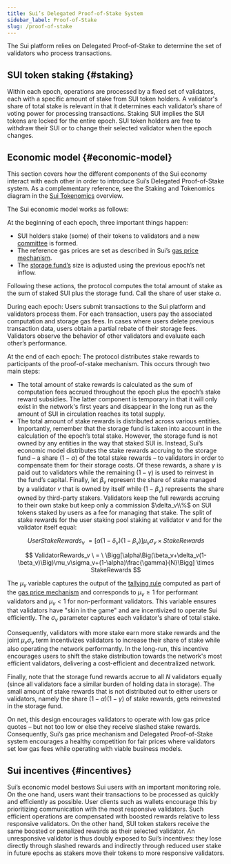 ```yaml
---
title: Sui’s Delegated Proof-of-Stake System
sidebar_label: Proof-of-Stake
slug: /proof-of-stake
---
```


The Sui platform relies on Delegated Proof-of-Stake to determine the set of validators who process transactions.

## SUI token staking {#staking}

Within each epoch, operations are processed by a fixed set of validators, each with a specific amount of stake from SUI token holders. A validator's share of total stake is relevant in that it determines each validator’s share of voting power for processing transactions. Staking SUI implies the SUI tokens are locked for the entire epoch. SUI token holders are free to withdraw their SUI or to change their selected validator when the epoch changes.

## Economic model {#economic-model}

This section covers how the different components of the Sui economy interact with each other in order to introduce Sui’s Delegated Proof-of-Stake system. As a complementary reference, see the Staking and Tokenomics diagram in the [Sui Tokenomics](../economics/sui-tokenomics.mdx) overview.

The Sui economic model works as follows:

At the beginning of each epoch, three important things happen:

- SUI holders stake (some) of their tokens to validators and a new [committee](../../contribute/nodes/validator.mdx#committees) is formed.
- The reference gas prices are set as described in Sui’s [gas price mechanism](gas-pricing.mdx).
- The [storage fund’s](./sui-storage-fund.mdx) size is adjusted using the previous epoch’s net inflow.

Following these actions, the protocol computes the total amount of stake as the sum of staked SUI plus the storage fund. Call the share of user stake $\alpha$.

During each epoch: Users submit transactions to the Sui platform and validators process them. For each transaction, users pay the associated computation and storage gas fees. In cases where users delete previous transaction data, users obtain a partial rebate of their storage fees. Validators observe the behavior of other validators and evaluate each other’s performance.

At the end of each epoch: The protocol distributes stake rewards to participants of the proof-of-stake mechanism. This occurs through two main steps:

- The total amount of stake rewards is calculated as the sum of computation fees accrued throughout the epoch plus the epoch’s stake reward subsidies. The latter component is temporary in that it will only exist in the network's first years and disappear in the long run as the amount of SUI in circulation reaches its total supply.
- The total amount of stake rewards is distributed across various entities. Importantly, remember that the storage fund is taken into account in the calculation of the epoch’s total stake. However, the storage fund is not owned by any entities in the way that staked SUI is. Instead, Sui’s economic model distributes the stake rewards accruing to the storage fund – a share $(1-\alpha)$ of the total stake rewards – to validators in order to compensate them for their storage costs. Of these rewards, a share $\gamma$ is paid out to validators while the remaining $(1-\gamma)$ is used to reinvest in the fund’s capital. Finally, let $\beta_v$ represent the share of stake managed by a validator $v$ that is owned by itself while $(1-\beta_v)$ represents the share owned by third-party stakers. Validators keep the full rewards accruing to their own stake but keep only a commission $\delta_v\\%$ on SUI tokens staked by users as a fee for managing that stake. The split of stake rewards for the user staking pool staking at validator $v$ and for the validator itself equal:

$$
UserStakeRewards_v \ = \Big[ \alpha(1-\delta_v)(1-\beta_v)\Big]\mu_v\sigma_v \times StakeRewards
$$

$$
ValidatorRewards_v \ = \ \Bigg[\alpha\Big(\beta_v+\delta_v(1-\beta_v)\Big)\mu_v\sigma_v+(1-\alpha)\frac{\gamma}{N}\Bigg] \times StakeRewards
$$

The $\mu_v$ variable captures the output of the [tallying rule](gas-pricing.mdx#tallying-rule) computed as part of the [gas price mechanism](gas-pricing.mdx) and corresponds to $\mu_v\geq1$ for performant validators and $\mu_v<1$ for non-performant validators. This variable ensures that validators have "skin in the game" and are incentivized to operate Sui efficiently. The $\sigma_v$ parameter captures each validator's share of total stake.

Consequently, validators with more stake earn more stake rewards and the joint $\mu_v\sigma_v$ term incentivizes validators to increase their share of stake while also operating the network performantly. In the long-run, this incentive encourages users to shift the stake distribution towards the network's most efficient validators, delivering a cost-efficient and decentralized network.

Finally, note that the storage fund rewards accrue to all $N$ validators equally (since all validators face a similar burden of holding data in storage). The small amount of stake rewards that is not distributed out to either users or validators, namely the share $(1-\alpha)(1-\gamma)$ of stake rewards, gets reinvested in the storage fund.

On net, this design encourages validators to operate with low gas price quotes – but not too low or else they receive slashed stake rewards. Consequently, Sui’s gas price mechanism and Delegated Proof-of-Stake system encourages a healthy competition for fair prices where validators set low gas fees while operating with viable business models.

## Sui incentives {#incentives}

Sui’s economic model bestows Sui users with an important monitoring role. On the one hand, users want their transactions to be processed as quickly and efficiently as possible. User clients such as wallets encourage this by prioritizing communication with the most responsive validators. Such efficient operations are compensated with boosted rewards relative to less responsive validators. On the other hand, SUI token stakers receive the same boosted or penalized rewards as their selected validator. An unresponsive validator is thus doubly exposed to Sui’s incentives: they lose directly through slashed rewards and indirectly through reduced user stake in future epochs as stakers move their tokens to more responsive validators.
